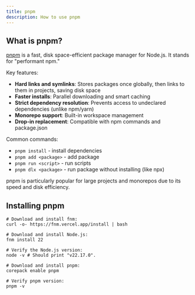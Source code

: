 ```yaml
---
title: pnpm
description: How to use pnpm
---
```


## What is pnpm?

[pnpm](https://pnpm.io/) is a fast, disk space-efficient package manager for Node.js. It stands for "performant npm."

Key features:

- **Hard links and symlinks**: Stores packages once globally, then links to them in projects, saving disk space
- **Faster installs**: Parallel downloading and smart caching
- **Strict dependency resolution**: Prevents access to undeclared dependencies (unlike npm/yarn)
- **Monorepo support**: Built-in workspace management
- **Drop-in replacement**: Compatible with npm commands and package.json

Common commands:

- `pnpm install` - install dependencies
- `pnpm add <package>` - add package
- `pnpm run <script>` - run scripts
- `pnpm dlx <package>` - run package without installing (like npx)

pnpm is particularly popular for large projects and monorepos due to its speed and disk efficiency.

## Installing pnpm

```
# Download and install fnm:
curl -o- https://fnm.vercel.app/install | bash

# Download and install Node.js:
fnm install 22

# Verify the Node.js version:
node -v # Should print "v22.17.0".

# Download and install pnpm:
corepack enable pnpm

# Verify pnpm version:
pnpm -v
```
